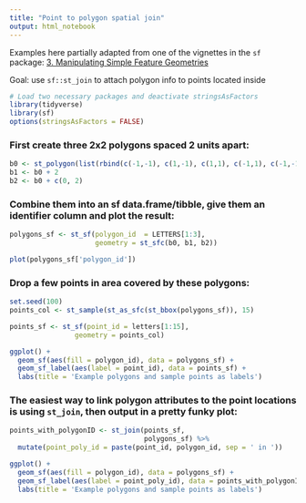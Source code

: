 ```yaml
---
title: "Point to polygon spatial join"
output: html_notebook
---
```


Examples here partially adapted from one of the vignettes in the `sf` package: [3. Manipulating Simple Feature Geometries](https://r-spatial.github.io/sf/articles/sf3.html)

Goal: use `sf::st_join` to attach polygon info to points located inside


```r
# Load two necessary packages and deactivate stringsAsFactors
library(tidyverse)
library(sf)
options(stringsAsFactors = FALSE)
```

### First create three 2x2 polygons spaced 2 units apart:
```r
b0 <- st_polygon(list(rbind(c(-1,-1), c(1,-1), c(1,1), c(-1,1), c(-1,-1))))
b1 <- b0 + 2
b2 <- b0 + c(0, 2)
```

### Combine them into an sf data.frame/tibble, give them an identifier column and plot the result:
```r
polygons_sf <- st_sf(polygon_id  = LETTERS[1:3],
                     geometry = st_sfc(b0, b1, b2))

plot(polygons_sf['polygon_id'])
```

### Drop a few points in area covered by these polygons:
```r
set.seed(100)
points_col <- st_sample(st_as_sfc(st_bbox(polygons_sf)), 15)

points_sf <- st_sf(point_id = letters[1:15],
                geometry = points_col)

ggplot() +
  geom_sf(aes(fill = polygon_id), data = polygons_sf) +
  geom_sf_label(aes(label = point_id), data = points_sf) +
  labs(title = 'Example polygons and sample points as labels')
```

### The easiest way to link polygon attributes to the point locations is using `st_join`, then output in a pretty funky plot:
```r
points_with_polygonID <- st_join(points_sf,
                                 polygons_sf) %>% 
  mutate(point_poly_id = paste(point_id, polygon_id, sep = ' in '))

ggplot() +
  geom_sf(aes(fill = polygon_id), data = polygons_sf) +
  geom_sf_label(aes(label = point_poly_id), data = points_with_polygonID) +
  labs(title = 'Example polygons and sample points as labels')
```

